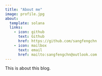 ```yaml
---
title: "About me"
image: profile.jpg
about:
  template: solana
  links:
    - icon: github
      text: Github
      href: https://github.com/sangfengchn
    - icon: mailbox
      text: email
      href: mailto:sangfengchn@outlook.com
---
```


This is about this blog.